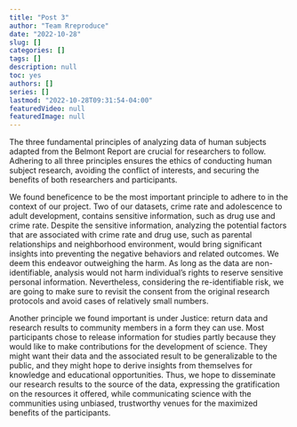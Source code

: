 ```yaml
---
title: "Post 3"
author: "Team Rreproduce"
date: "2022-10-28"
slug: []
categories: []
tags: []
description: null
toc: yes
authors: []
series: []
lastmod: "2022-10-28T09:31:54-04:00"
featuredVideo: null
featuredImage: null
---
```

The three fundamental principles of analyzing data of human subjects adapted from the Belmont Report are crucial for researchers to follow. Adhering to all three principles ensures the ethics of conducting human subject research, avoiding the conflict of interests, and securing the benefits of both researchers and participants.

We found beneficence to be the most important principle to adhere to in the context of our project. Two of our datasets, crime rate and adolescence to adult development, contains sensitive information, such as drug use and crime rate. Despite the sensitive information, analyzing the potential factors that are associated with crime rate and drug use, such as parental relationships and neighborhood environment, would bring significant insights into preventing the negative behaviors and related outcomes. We deem this endeavor outweighing the harm. As long as the data are non-identifiable, analysis would not harm individual’s rights to reserve sensitive personal information. Nevertheless, considering the re-identifiable risk, we are going to make sure to revisit the consent from the original research protocols and avoid cases of relatively small numbers. 

Another principle we found important is under Justice: return data and research results to community members in a form they can use. Most participants chose to release information for studies partly because they would like to make contributions for the development of science. They might want their data and the associated result to be generalizable to the public, and they might hope to derive insights from themselves for knowledge and educational opportunities. Thus, we hope to disseminate our research results to the source of the data, expressing the gratification on the resources it offered, while communicating science with the communities using unbiased, trustworthy venues for the maximized benefits of the participants.